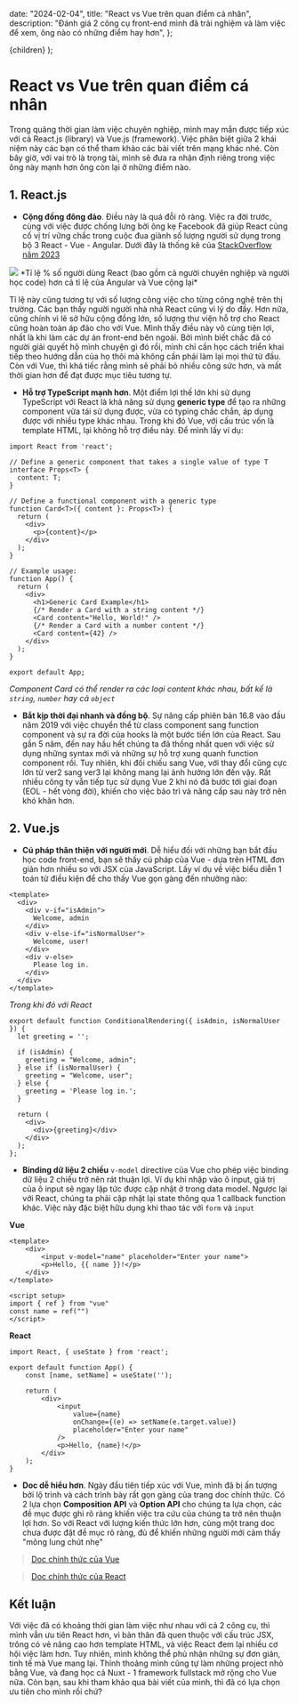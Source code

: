 
  date: "2024-02-04",
  title: "React vs Vue trên quan điểm cá nhân",
  description:
    "Đánh giá 2 công cụ front-end mình đã trải nghiệm và làm việc để xem, ông nào có những điểm hay hơn",
};

  <ArticleLayout metadata={metadata}>{children}</ArticleLayout>
);

# React vs Vue trên quan điểm cá nhân

Trong quãng thời gian làm việc chuyên nghiệp, mình may mắn được tiếp xúc với cả React.js (library) và Vue.js (framework). Việc phân biệt giữa 2 khái niệm này các bạn có thể tham khảo các bài viết trên mạng khác nhé. Còn bây giờ, với vai trò là trọng tài, mình sẽ đưa ra nhận định riêng trong việc ông này mạnh hơn ông còn lại ở những điểm nào.

## 1. React.js
- **Cộng đồng đông đảo**. Điều này là quá đỗi rõ ràng. Việc ra đời trước, cùng với việc được chống lưng bởi ông kẹ Facebook đã giúp React củng cố vị trí vững chắc trong cuộc đua giành số lượng người sử dụng trong bộ 3 React - Vue - Angular. Dưới đây là thống kê của [StackOverflow năm 2023](https://survey.stackoverflow.co/2023/#most-popular-technologies-webframe)
<Image src={comparison} />
*Tỉ lệ % số người dùng React (bao gồm cả người chuyên nghiệp và người học code) hơn cả tỉ lệ của Angular và Vue cộng lại*

Tỉ lệ này cũng tương tự với số lượng công việc cho từng công nghệ trên thị trường. Các bạn thấy người người nhà nhà React cũng vì lý do đấy. Hơn nữa, cũng chính vì lẽ sở hữu cộng đồng lớn, số lượng thư viện hỗ trợ cho React cũng hoàn toàn áp đảo cho với Vue. Mình thấy điều này vô cùng tiện lợi, nhất là khi làm các dự án front-end bên ngoài. Bởi mình biết chắc đã có người giải quyết hộ mình chuyện gì đó rồi, mình chỉ cần học cách triển khai tiếp theo hướng dẫn của họ thôi mà không cần phải làm lại mọi thứ từ đầu. Còn với Vue, thì khá tiếc rằng mình sẽ phải bỏ nhiều công sức hơn, và mất thời gian hơn để đạt được mục tiêu tương tự. 

- **Hỗ trợ TypeScript mạnh hơn**. Một điểm lợi thế lớn khi sử dụng TypeScript với React là khả năng sử dụng **generic type** để tạo ra những component vừa tái sử dụng được, vừa có typing chắc chắn, áp dụng được với nhiều type khác nhau. Trong khi đó Vue, với cấu trúc vốn là template HTML, lại không hỗ trợ điều này. Để mình lấy ví dụ:
```
import React from 'react';

// Define a generic component that takes a single value of type T
interface Props<T> {
  content: T;
}

// Define a functional component with a generic type
function Card<T>({ content }: Props<T>) {
  return (
    <div>
      <p>{content}</p>
    </div>
  );
}

// Example usage:
function App() {
  return (
    <div>
      <h1>Generic Card Example</h1>
      {/* Render a Card with a string content */}
      <Card content="Hello, World!" />
      {/* Render a Card with a number content */}
      <Card content={42} />
    </div>
  );
}

export default App;
```
*Component Card có thể render ra các loại content khác nhau, bất kể là `string`, `number` hay cả `object`*

- **Bắt kịp thời đại nhanh và đồng bộ**. Sự nâng cấp phiên bản 16.8 vào đầu năm 2019 với việc chuyển thể từ class component sang function component và sự ra đời của hooks là một bước tiến lớn của React. Sau gần 5 năm, đến nay hầu hết chúng ta đã thống nhất quen với việc sử dụng những syntax mới và những sự hỗ trợ xung quanh function component rồi.
Tuy nhiên, khi đối chiếu sang Vue, với thay đổi cũng cực lớn từ ver2 sang ver3 lại không mang lại ảnh hưởng lớn đến vậy. Rất nhiều công ty vẫn tiếp tục sử dụng Vue 2 khi nó đã bước tới giai đoạn (EOL - hết vòng đời), khiến cho việc bảo trì và nâng cấp sau này trở nên khó khăn hơn. 

## 2. Vue.js
- **Cú pháp thân thiện với người mới**. Dễ hiểu đối với những bạn bắt đầu học code front-end, bạn sẽ thấy cú pháp của Vue - dựa trên HTML đơn giản hơn nhiều so với JSX của JavaScript. Lấy ví dụ về việc biểu diễn 1 toán tử điều kiện để cho thấy Vue gọn gàng đến nhường nào:
```
<template>
  <div>
    <div v-if="isAdmin">
      Welcome, admin
    </div>
    <div v-else-if="isNormalUser">
      Welcome, user!
    </div>
    <div v-else>
      Please log in.
    </div>
  </div>
</template>
```
*Trong khi đó với React*
```
export default function ConditionalRendering({ isAdmin, isNormalUser }) {
  let greeting = '';

  if (isAdmin) {
    greeting = "Welcome, admin";
  } else if (isNormalUser) {
    greeting = "Welcome, user";
  } else {
    greeting = 'Please log in.';
  }

  return (
    <div>
      <div>{greeting}</div>
    </div>
  );
};
```

- **Binding dữ liệu 2 chiều** `v-model` directive của Vue cho phép việc binding dữ liệu 2 chiều trở nên rát thuận lợi. Ví dụ khi nhập vào ô input, giá trị của ô input sẽ ngay lập tức được cập nhật ở trong data model. Ngược lại với React, chúng ta phải cập nhật lại state thông qua 1 callback function khác. Việc này đặc biệt hữu dụng khi thao tác với `form` và `input`

**Vue**
```
<template>
    <div>
        <input v-model="name" placeholder="Enter your name">
        <p>Hello, {{ name }}!</p>
    </div>
</template>

<script setup>
import { ref } from "vue"
const name = ref("")
</script>
```

**React**
```
import React, { useState } from 'react';

export default function App() {
    const [name, setName] = useState('');

    return (
        <div>
            <input
                value={name}
                onChange={(e) => setName(e.target.value)}
                placeholder="Enter your name"
            />
            <p>Hello, {name}!</p>
        </div>
    );
}
```

- **Doc dễ hiểu hơn**. Ngày đầu tiên tiếp xúc với Vue, mình đã bị ấn tượng bởi lộ trình và cách trình bày rất gọn gàng của trang doc chính thức. Có 2 lựa chọn **Composition API** và **Option API** cho chúng ta lựa chọn, các đề mục được ghi rõ ràng khiến việc tra cứu của chúng ta trở nên thuận lợi hơn. So với React với lượng kiến thức lớn hơn, cùng một trang doc chưa được đặt đề mục rõ ràng, đủ để khiến những người mới cảm thấy "mông lung chút nhẹ"

> [Doc chính thức của Vue](https://vuejs.org/) 

> [Doc chính thức của React](https://react.dev/) 

## Kết luận
Với việc đã có khoảng thời gian làm việc như nhau với cả 2 công cụ, thì mình vẫn ưu tiên React hơn, vì bản thân đã quen thuộc với cấu trúc JSX, trông có vẻ nâng cao hơn template HTML, và việc React đem lại nhiều cơ hội việc làm hơn. Tuy nhiên, mình không thể phủ nhận những sự đơn giản, tinh tế mà Vue mang lại. Thỉnh thoảng mình cũng tự làm những project nhỏ bằng Vue, và đang học cả Nuxt - 1 framework fullstack mở rộng cho Vue nữa. Còn bạn, sau khi tham khảo qua bài viết của mình, thì đã có lựa chọn ưu tiên cho mình rồi chứ?